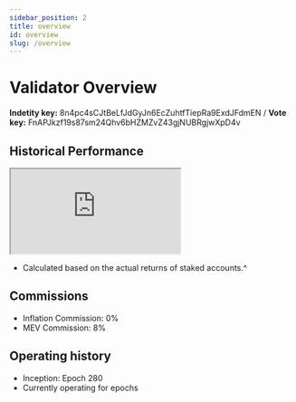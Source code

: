```yaml
---
sidebar_position: 2
title: overview
id: overview
slug: /overview
---
```


# Validator Overview

**Indetity key:** 8n4pc4sCJtBeLfJdGyJn6EcZuhtfTiepRa9ExdJFdmEN /
**Vote key:** FnAPJkzf19s87sm24Qhv6bHZMZvZ43gjNUBRgjwXpD4v

## Historical Performance

<iframe
  src="https://visualize.graphy.app/view/e2444274-c076-4a7e-bd2c-789435f08c6a"
  loading="lazy"
  allowfullscreen="true"
  style={{
    width: '100%',
    height: '400px',
    border: 'none',
    borderRadius: '14px' /* Note camelCase */
  }}>
</iframe>

* Calculated based on the actual returns of staked accounts.^

## Commissions
* Inflation Commission: 0%
* MEV Commission: 8%

## Operating history
* Inception: Epoch 280
* Currently operating for <EpochCounter /> epochs
